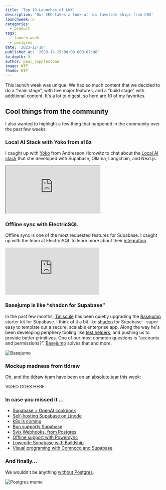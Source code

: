 ```yaml
---
title: 'Top 10 Launches of LWX'
description: 'Our CEO takes a look at his favorite ships from LWX'
launchweek: x
categories:
  - product
tags:
  - launch-week
  - postgres
date: '2023-12-18'
published_at: '2023-12-15:00:00.000-07:00'
to_depth: 3
author: paul_copplestone
image: WIP
thumb: WIP
---
```


This launch week was unique. We had so much content that we decided to do a “main stage”, with five major features, and a “build stage” with additional content. It's a lot to digest, so here are 10 of my favorites.

## Cool things from the community

I also wanted to highlight a few thing that happened in the community over the past few weeks:

### Local AI Stack with Yoko from a16z

I caught up with [Yoko](https://twitter.com/stuffyokodraws) from Andresson Horowitz to chat about the [Local AI stack](https://github.com/ykhli/local-ai-stack) that she developed with Supabase, Ollama, Langchain, and Next.js.

<div className="video-container">
  <iframe
    className="w-full"
    src="https://www.youtube-nocookie.com/embed/uUsBSr4rCpM"
    title="YouTube video player"
    allow="accelerometer; autoplay; clipboard-write; encrypted-media; fullscreen; gyroscope; picture-in-picture; web-share"
    allowfullscreen
  />
</div>

### OpenBB **Didier Lopes, the CEO of OpenBB**

Didier explained the origins of [OpenBB Terminal](https://github.com/OpenBB-finance/OpenBBTerminal), the first financial terminal that is free and fully open source. He shared some details about the integration that he's building with Supabase.

<div className="video-container">
  <iframe
    className="w-full"
    src="https://www.youtube-nocookie.com/embed/lHmCshk4pJc"
    title="YouTube video player"
    frameBorder="0"
    allow="accelerometer; autoplay; clipboard-write; encrypted-media; gyroscope; picture-in-picture; web-share"
    allowfullscreen
  ></iframe>
</div>

### Offline sync with ElectricSQL

Offline sync is one of the most requested features for Supabase. I caught up with the team at ElectricSQL to learn more about their [integration](https://supabase.com/partners/integrations/electricsql).

<div className="video-container">
  <iframe
    className="w-full"
    src="https://www.youtube-nocookie.com/embed/2wlXszWz_Uc"
    title="YouTube video player"
    frameBorder="0"
    allow="accelerometer; autoplay; clipboard-write; encrypted-media; gyroscope; picture-in-picture; web-share"
    allowfullscreen
  ></iframe>
</div>

### Basejump is like “shadcn for Supabase”

In the past few months, [Tiniscule](https://twitter.com/tiniscule) has been quietly upgrading the [Basejump](https://usebasejump.com/) starter kit for Supabase. I think of it a bit like [shadcn](https://ui.shadcn.com/) for Supabase - super easy to template out a secure, scalable enterprise app. Along the way he's been developing periphery tooling like [test helpers](https://github.com/usebasejump/supabase-test-helpers), and pushing us to provide better primitives. One of our most common questions is “accounts and permissions?”. [Basejump](https://usebasejump.com) solves that and more.

![Basejumo](/images/blog/lwx-best-launches/basejump.png)

### Mockup madness from tldraw

Oh, and the [tldraw](https://www.tldraw.com/) team have been on an [absolute tear this week](https://twitter.com/tldraw/status/1734624421623521719):

VIDEO GOES HERE

### In case you missed it …

- [Supabase + OpenAI cookbook](https://github.com/openai/openai-cookbook/pull/913)
- [Self-hosting Supabase on Linode](https://twitter.com/linode/status/1735068344410108170)
- [k8s is coming](https://github.com/supabase-community/supabase-kubernetes/pull/48)
- [Bun supports Supabase](https://twitter.com/bunjavascript/status/1734470860755566815)
- [Svix Webhooks, from Postgres](https://www.svix.com/blog/use-svix-from-supabase/)
- [Offline support with Powersync](https://www.powersync.com/blog/flutter-tutorial-building-an-offline-first-chat-app-with-supabase-and-powersync)
- [Lowcode Supabase with Buildship](https://docs.buildship.com/supabase)
- [Visual programing with Comnoco and Supabase](https://docs.comnoco.com/usecases/Supabase/)

### And finally…

We wouldn't be anything [without Postgres](https://twitter.com/supabase/status/1735377750788042824?s=20).

![Postgres meme](/images/blog/lwx-best-launches/postgres-meme.png)
